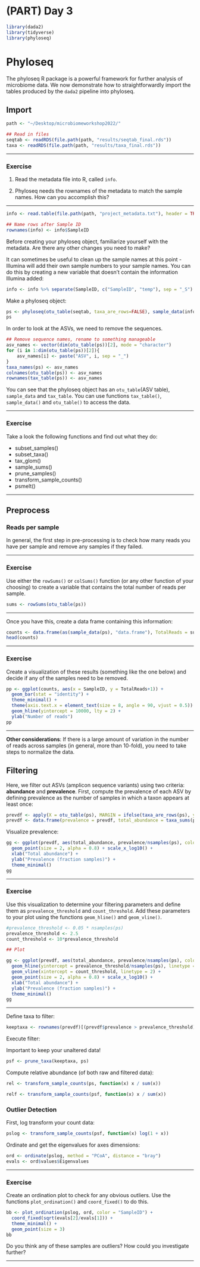 # (PART) Day 3 {-}

```r
library(dada2)
library(tidyverse)
library(phyloseq)

```

# Phyloseq

The phyloseq R package is a powerful framework for further analysis of microbiome data. We now demonstrate how to straightforwardly import the tables produced by the `dada2` pipeline into phyloseq. 

## Import

```r
path <- "~/Desktop/microbiomeworkshop2022/"

## Read in files
seqtab <- readRDS(file.path(path, "results/seqtab_final.rds"))
taxa <- readRDS(file.path(path, "results/taxa_final.rds"))
```

---

### Exercise

1. Read the metadata file into R, called `info`. 

2. Phyloseq needs the rownames of the metadata to match the sample names. How can you accomplish this? 

---

```r
info <- read.table(file.path(path, "project_metadata.txt"), header = TRUE)

## Name rows after Sample ID
rownames(info) <- info$SampleID
```

Before creating your phyloseq object, familiarize yourself with the metadata. Are there any other changes you need to make?

It can sometimes be useful to clean up the sample names at this point - Illumina will add their own sample numbers to your sample names. You can do this by creating a new variable that doesn't contain the information Illumina added:

```r
info <- info %>% separate(SampleID, c("SampleID", "temp"), sep = "_S")
```

Make a phyloseq object:

```r
ps <- phyloseq(otu_table(seqtab, taxa_are_rows=FALSE), sample_data(info), tax_table(taxa))
ps
```

In order to look at the ASVs, we need to remove the sequences.

```r
## Remove sequence names, rename to something manageable
asv_names <- vector(dim(otu_table(ps))[2], mode = "character")
for (i in 1:dim(otu_table(ps))[2]){
	asv_names[i] <- paste("ASV", i, sep = "_")
}
taxa_names(ps) <- asv_names
colnames(otu_table(ps)) <- asv_names
rownames(tax_table(ps)) <- asv_names
```

You can see that the phyloseq object has an `otu_table`(ASV table), `sample_data` and `tax_table`. You can use functions `tax_table()`, `sample_data()` and `otu_table()` to access the data.

---

### Exercise

Take a look the following functions and find out what they do:

* subset_samples()
* subset_taxa()
* tax_glom()
* sample_sums()
* prune_samples()
* transform_sample_counts()
* psmelt()

---

## Preprocess

### Reads per sample

In general, the first step in pre-processing is to check how many reads you have per sample and remove any samples if they failed. 

---

### Exercise

Use either the `rowSums()` or `colSums()` function (or any other function of your choosing) to create a variable that contains the total number of reads per sample.

```r
sums <- rowSums(otu_table(ps))
```

---

Once you have this, create a data frame containing this information:

```r
counts <- data.frame(as(sample_data(ps), "data.frame"), TotalReads = sums)
head(counts)
```

---

### Exercise

Create a visualization of these results (something like the one below) and decide if any of the samples need to be removed. 

```r
pp <- ggplot(counts, aes(x = SampleID, y = TotalReads+1)) +
  geom_bar(stat = "identity") +
  theme_minimal() +
  theme(axis.text.x = element_text(size = 8, angle = 90, vjust = 0.5)) +
  geom_hline(yintercept = 10000, lty = 2) +
  ylab("Number of reads")
pp
```

---

**Other considerations**: If there is a large amount of variation in the number of reads across samples (in general, more than 10-fold), you need to take steps to normalize the data.

## Filtering

Here, we filter out ASVs (amplicon sequence variants) using two criteria: **abundance** and **prevalence**. First, compute the prevalence of each ASV by defining prevalence as the number of samples in which a taxon appears at least once:

```r
prevdf <- apply(X = otu_table(ps), MARGIN = ifelse(taxa_are_rows(ps), yes = 1, no = 2), FUN = function(x){sum(x > 0)})
prevdf <- data.frame(prevalence = prevdf, total_abundance = taxa_sums(ps), tax_table(ps))
```

Visualize prevalence:

```r
gg <- ggplot(prevdf, aes(total_abundance, prevalence/nsamples(ps), colour = Phylum)) + 
  geom_point(size = 2, alpha = 0.8) + scale_x_log10() + 
  xlab("Total abundance") + 
  ylab("Prevalence (fraction samples)") + 
  theme_minimal()
gg
```

---

### Exercise

Use this visualization to determine your filtering parameters and define them as `prevalence_threshold` and `count_threshold`. Add these parameters to your plot using the functions `geom_hline()` and `geom_vline()`.

```r
#prevalence_threshold <- 0.05 * nsamples(ps)
prevalence_threshold <- 2.5
count_threshold <- 10*prevalence_threshold

## Plot

gg <- ggplot(prevdf, aes(total_abundance, prevalence/nsamples(ps), colour = Phylum)) + 
  geom_hline(yintercept = prevalence_threshold/nsamples(ps), linetype = 2) + 
  geom_vline(xintercept = count_threshold, linetype = 2) + 
  geom_point(size = 2, alpha = 0.8) + scale_x_log10() + 
  xlab("Total abundance") + 
  ylab("Prevalence (fraction samples)") + 
  theme_minimal()
gg
```

---

Define taxa to filter:

```r
keeptaxa <- rownames(prevdf)[(prevdf$prevalence > prevalence_threshold) & (prevdf$total_abundance > count_threshold)]
```

Execute filter:

Important to keep your unaltered data!

```r
psf <- prune_taxa(keeptaxa, ps)
```

Compute relative abundance (of both raw and filtered data):

```r
rel <- transform_sample_counts(ps, function(x) x / sum(x))

relf <- transform_sample_counts(psf, function(x) x / sum(x))
```

### Outlier Detection

First, log transform your count data:

```r
pslog <- transform_sample_counts(psf, function(x) log(1 + x))
```

Ordinate and get the eigenvalues for axes dimensions:

```r
ord <- ordinate(pslog, method = "PCoA", distance = "bray")
evals <- ord$values$Eigenvalues
```

---

### Exercise

Create an ordination plot to check for any obvious outliers. Use the functions `plot_ordination()` and `coord_fixed()` to do this.

```r
bb <- plot_ordination(pslog, ord, color = "SampleID") +
  coord_fixed(sqrt(evals[2]/evals[1])) +
  theme_minimal() +
  geom_point(size = 3)
bb   
```

Do you think any of these samples are outliers? How could you investigate further?

---
